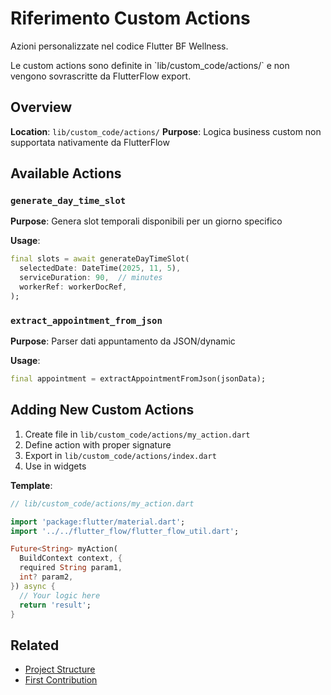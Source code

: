 # Riferimento Custom Actions

Azioni personalizzate nel codice Flutter BF Wellness.

<Info>
  Le custom actions sono definite in `lib/custom_code/actions/` e non vengono sovrascritte da FlutterFlow export.
</Info>

## Overview

**Location**: `lib/custom_code/actions/`
**Purpose**: Logica business custom non supportata nativamente da FlutterFlow

## Available Actions

### `generate_day_time_slot`

**Purpose**: Genera slot temporali disponibili per un giorno specifico

**Usage**:
```dart
final slots = await generateDayTimeSlot(
  selectedDate: DateTime(2025, 11, 5),
  serviceDuration: 90,  // minutes
  workerRef: workerDocRef,
);
```

### `extract_appointment_from_json`

**Purpose**: Parser dati appuntamento da JSON/dynamic

**Usage**:
```dart
final appointment = extractAppointmentFromJson(jsonData);
```

## Adding New Custom Actions

1. Create file in `lib/custom_code/actions/my_action.dart`
2. Define action with proper signature
3. Export in `lib/custom_code/actions/index.dart`
4. Use in widgets

**Template**:
```dart
// lib/custom_code/actions/my_action.dart

import 'package:flutter/material.dart';
import '../../flutter_flow/flutter_flow_util.dart';

Future<String> myAction(
  BuildContext context, {
  required String param1,
  int? param2,
}) async {
  // Your logic here
  return 'result';
}
```

## Related

- [Project Structure](/getting-started/project-structure)
- [First Contribution](/getting-started/first-contribution)
